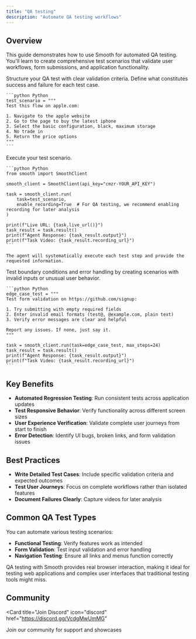 ```yaml
---
title: "QA testing"
description: "Automate QA testing workflows"
---
```


## Overview

This guide demonstrates how to use Smooth for automated QA testing. You'll learn to create comprehensive test scenarios that validate user workflows, form submissions, and application functionality.

<Steps>
  <Step title="Define Test Scenarios">
    Structure your QA test with clear validation criteria. Define what constitutes success and failure for each test case.

    ```python Python
    test_scenario = """
    Test this flow on apple.com:
    
    1. Navigate to the apple website
    2. Go to the page to buy the latest iphone
    3. Select the basic configuration, black, maximum storage
    4. No trade in
    5. Return the price options
    """
    ```
  </Step>
  
  <Step title="Run Comprehensive Tests">
    Execute your test scenario.

    ```python Python
    from smooth import SmoothClient

    smooth_client = SmoothClient(api_key="cmzr-YOUR_API_KEY")
    
    task = smooth_client.run(
        task=test_scenario,
        enable_recording=True  # For QA testing, we recommend enabling recording for later analysis
    )

    print(f"Live URL: {task.live_url()}")
    task_result = task.result()
    print(f"Agent Response: {task_result.output}")
    print(f"Task Video: {task_result.recording_url}")
    ```

    The agent will systematically execute each test step and provide the requested information.
  </Step>

  <Step title="Validate Edge Cases">
    Test boundary conditions and error handling by creating scenarios with invalid inputs or unusual user behavior.

    ```python Python
    edge_case_test = """
    Test form validation on https://github.com/signup:
    
    1. Try submitting with empty required fields
    2. Enter invalid email formats (test@, @example.com, plain text)
    3. Verify error messages are clear and helpful
    
    Report any issues. If none, just say it.
    """
    
    task = smooth_client.run(task=edge_case_test, max_steps=24)
    task_result = task.result()
    print(f"Agent Response: {task_result.output}")
    print(f"Task Video: {task_result.recording_url}")
    ```
  </Step>
</Steps>

## Key Benefits

- **Automated Regression Testing**: Run consistent tests across application updates
- **Test Responsive Behavior**: Verify functionality across different screen sizes
- **User Experience Verification**: Validate complete user journeys from start to finish
- **Error Detection**: Identify UI bugs, broken links, and form validation issues

## Best Practices

- **Write Detailed Test Cases**: Include specific validation criteria and expected outcomes
- **Test User Journeys**: Focus on complete workflows rather than isolated features
- **Document Failures Clearly**: Capture videos for later analysis

## Common QA Test Types

You can automate various testing scenarios:
- **Functional Testing**: Verify features work as intended
- **Form Validation**: Test input validation and error handling
- **Navigation Testing**: Ensure all links and menus function correctly

<Note>
  QA testing with Smooth provides real browser interaction, making it ideal for testing web applications and complex user interfaces that traditional testing tools might miss.
</Note>

## Community

<Card
  title="Join Discord"
  icon="discord"
  href="https://discord.gg/VcdgMwUmMG"
>
  Join our community for support and showcases
</Card>